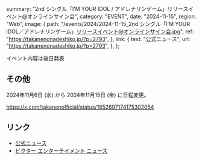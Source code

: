   summary: "2nd シングル「I’M YOUR IDOL / アドレナリンゲーム」リリースイベント@オンラインサイン会",
  category: "EVENT",
  date: "2024-11-15",
  region: "Web",
  image: {
    path: "/events/2024/2024-11-15_2nd シングル「I’M YOUR IDOL／アドレナリンゲーム」リリースイベント@オンラインサイン会.jpg",
    ref: "https://takanenonadeshiko.jp/?p=2793",
  },
  link: {
    text: "公式ニュース",
    url: "https://takanenonadeshiko.jp/?p=2793",
  },
};

イベント内容は後日発表

## その他

2024年11月6日 (水) から 2024年11月15日 (金) に日程変更。

https://x.com/takanenofficial/status/1852697174175302054

## リンク

- [公式ニュース](https://takanenonadeshiko.jp/?p=2793)
- [ビクター エンターテイメント ニュース](https://www.jvcmusic.co.jp/-/News/A028511/16.html)
